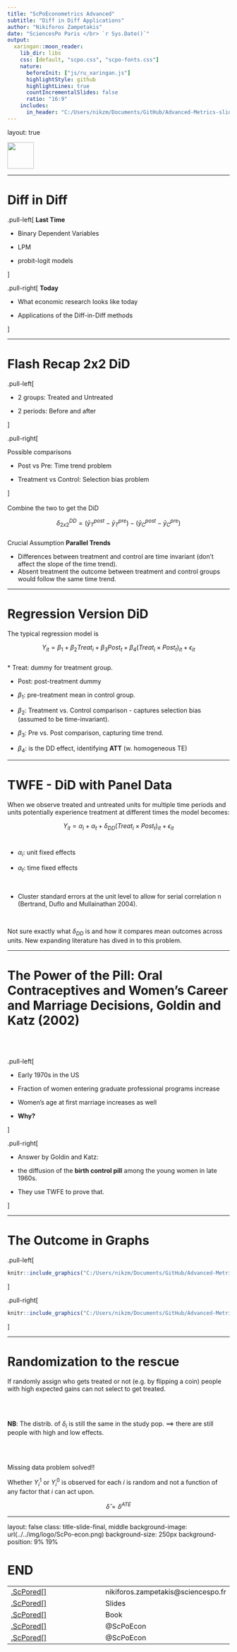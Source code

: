 ```yaml
---
title: "ScPoEconometrics Advanced"
subtitle: "Diff in Diff Applications"
author: "Nikiforos Zampetakis"
date: "SciencesPo Paris </br> `r Sys.Date()`"
output:
  xaringan::moon_reader:
    lib_dir: libs
    css: [default, "scpo.css", "scpo-fonts.css"]
    nature:
      beforeInit: ["js/ru_xaringan.js"]
      highlightStyle: github
      highlightLines: true
      countIncrementalSlides: false
      ratio: "16:9"
    includes:
      in_header: "C:/Users/nikzm/Documents/GitHub/Advanced-Metrics-slides/libs/partials/header.html"
---
```


layout: true

<div class="my-footer"><img src="./img/logo/ScPo-shield.png" style="height: 60px;"/></div> 

---

# Diff in Diff


.pull-left[
**Last Time**

* Binary Dependent Variables

* LPM

* probit-logit models

]

.pull-right[
**Today**

* What economic research looks like today

* Applications of the Diff-in-Diff methods

]

---

# Flash Recap 2x2 DiD

.pull-left[

- 2 groups: Treated and Untreated

- 2 periods: Before and after

]

.pull-right[

Possible comparisons

* Post vs Pre: Time trend problem

* Treatment vs Control: Selection bias problem

]
<br>
<br>
Combine the two to get the DiD

$$ \delta_{2x2}^{DD} = (\bar{y}_T^{post} - \bar{y}_T^{pre}) - (\bar{y}_C^{post} - \bar{y}_C^{pre}) $$
<br>
Crucial Assumption **Parallel Trends**

* Differences between treatment and control are time invariant (don't affect the slope of the time trend).
* Absent treatment the outcome between treatment and control groups would follow the same time trend.

---

# Regression Version DiD

The typical regression model is

$$Y_{it} = \beta_1 + \beta_2 Treat_i + \beta_3 Post_t + \beta_4 (Treat_i \times Post_t)_{it} + \epsilon_{it}$$
<br>
* Treat: dummy for treatment group.

* Post: post-treatment dummy

* $\beta_1$: pre-treatment mean in control group.

* $\beta_2$: Treatment vs. Control comparison - captures selection bias (assumed to be
time-invariant).

* $\beta_3$: Pre vs. Post comparison, capturing time trend.

* $\beta_4$: is the DD effect, identifying **ATT** (w. homogeneous TE)

---

# TWFE - DiD with Panel Data

When we observe treated and untreated units for multiple time periods and units potentially experience treatment
at different times the model becomes:

$$Y_{it} = \alpha_i + \alpha_t + \delta_{DD} (Treat_i \times Post_t)_{it} + \epsilon_{it}$$
<br>

* $\alpha_i$: unit fixed effects

* $\alpha_t$: time fixed effects

<br>

* Cluster standard errors at the unit level to allow for serial correlation n (Bertrand, Duflo and
Mullainathan 2004).

<br>

Not sure exactly what $\delta_{DD}$ is and how it compares mean outcomes across units. New 
expanding literature has dived in to this problem.


---

# The Power of the Pill: Oral Contraceptives and Women’s Career and Marriage Decisions, Goldin and Katz (2002)

<br>
<br>

.pull-left[

* Early 1970s in the US

* Fraction of women entering graduate professional programs increase

* Women's age at first marriage increases as well

* **Why?**

]

.pull-right[

* Answer by Goldin and Katz:

* the diffusion of the **birth control pill** among the young women in late 1960s.

* They use TWFE to prove that.

]

---

# The Outcome in Graphs

.pull-left[

```r
knitr::include_graphics("C:/Users/nikzm/Documents/GitHub/Advanced-Metrics-slides/lectures/10-DID application/img/first year female ratios.png")
```

]

.pull-right[

```r
knitr::include_graphics("C:/Users/nikzm/Documents/GitHub/Advanced-Metrics-slides/lectures/10-DID application/img/marriage age.png")
```

]

 

---

# Randomization to the rescue

If randomly assign who gets treated or not (e.g. by flipping a coin) people with high expected gains can not select to get treated.

<br>
<br>

**NB**: The distrib. of $\delta_i$ is still the same in the study pop. $\implies$ there are still people with high and low effects.

<br>
<br>

Missing data problem solved!!

Whether $Y_i^1$ or $Y_i^0$ is observed for each $i$ is random and not a function of any factor that $i$ can act upon.

$$\hat{\delta} = \delta^{ATE}$$

---


layout: false
class: title-slide-final, middle
background-image: url(../../img/logo/ScPo-econ.png)
background-size: 250px
background-position: 9% 19%

# END




|                                                                                                            |                                   |
| :--------------------------------------------------------------------------------------------------------- | :-------------------------------- |
| <a href="mailto:nikiforos.zampetakis@sciencespo.fr">.ScPored[<i class="fa fa-paper-plane fa-fw"></i>]               | nikiforos.zampetakis@sciencespo.fr       |
| <a href="https://github.com/ScPoEcon/Advanced-Metrics-slides">.ScPored[<i class="fa fa-link fa-fw"></i>] | Slides |
| <a href="https://scpoecon.github.io/ScPoEconometrics">.ScPored[<i class="fa fa-link fa-fw"></i>] | Book |
| <a href="http://twitter.com/ScPoEcon">.ScPored[<i class="fa fa-twitter fa-fw"></i>]                          | @ScPoEcon                         |
| <a href="http://github.com/ScPoEcon">.ScPored[<i class="fa fa-github fa-fw"></i>]                          | @ScPoEcon                       |